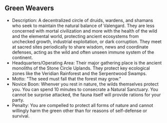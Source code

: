 ## Green Weavers

- Description: A decentralized circle of druids, wardens, and shamans who seek to maintain the natural balance of Valengard. They are less concerned with mortal civilization and more with the health of the wild and the elemental world, protecting ancient ecosystems from unchecked growth, industrial exploitation, or dark corruption. They meet at sacred sites periodically to share wisdom, news and coordinate defenses, acting as the wild and often unseen immune system of the continent.
- Headquarters/Operating Area: Their major gathering place is the ancient monoliths of the Stone Circle Uplands. They protect key ecological zones like the Veridian Rainforest and the Serpentwood Swamps.
- Motto: "The seed must fall that the forest may grow."
- Novice Boon: Whenver you rest in nature, the wilds themselves protect you. You can spend 10 minutes to consecrate a Natural Sanctuary. You cannot be surprise attacked, the fauna itself will provide rations for your party.
- Penalty: You are compelled to protect all forms of nature and cannot willingly harm the green other than for reasons of self-defense or survival.
